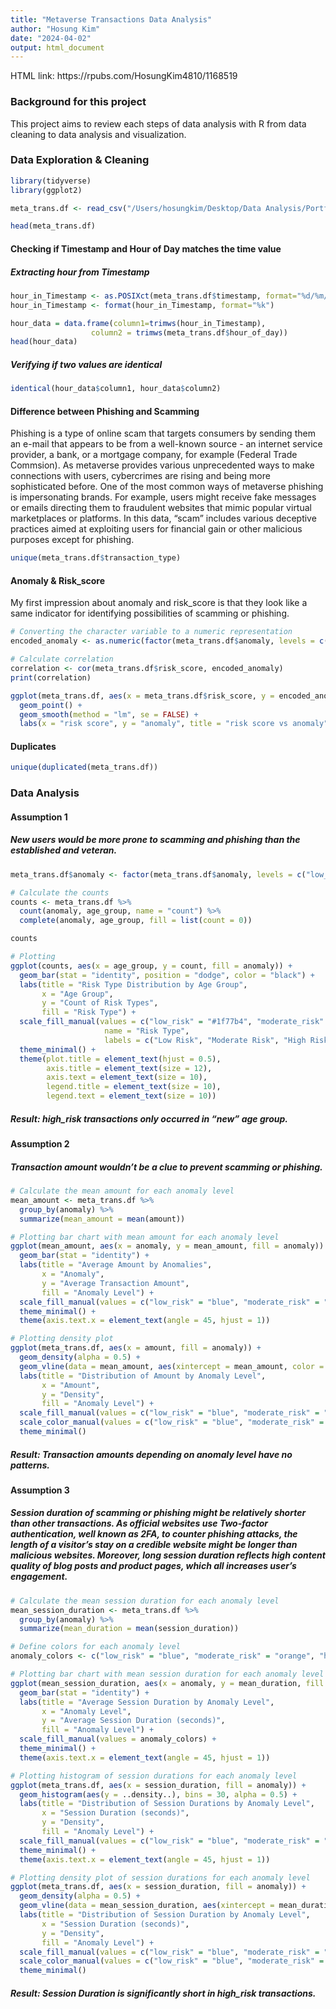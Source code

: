 ```yaml
---
title: "Metaverse Transactions Data Analysis"
author: "Hosung Kim"
date: "2024-04-02"
output: html_document
---
```

HTML link: https://rpubs.com/HosungKim4810/1168519

### Background for this project
This project aims to review each steps of data analysis with R from data cleaning to data analysis and visualization. 

### Data Exploration & Cleaning

```r
library(tidyverse)
library(ggplot2)

meta_trans.df <- read_csv("/Users/hosungkim/Desktop/Data Analysis/Portfolio/Case Study/Metaverse_transactions/metaverse_transactions_dataset.csv")
```

```r
head(meta_trans.df)
```

#### Checking if Timestamp and Hour of Day matches the time value

##### Extracting hour from Timestamp 
```r
hour_in_Timestamp <- as.POSIXct(meta_trans.df$timestamp, format="%d/%m/%Y %H:%M:%S")
hour_in_Timestamp <- format(hour_in_Timestamp, format="%k")

hour_data = data.frame(column1=trimws(hour_in_Timestamp), 
                  column2 = trimws(meta_trans.df$hour_of_day))
head(hour_data)
```

##### Verifying if two values are identical
```r
identical(hour_data$column1, hour_data$column2)
```

#### Difference between Phishing and Scamming

Phishing is a type of online scam that targets consumers by sending them an e-mail that appears to be from a well-known source - an internet service provider, a bank, or a mortgage company, for example (Federal Trade Commsion). As metaverse provides various unprecedented ways to make connections with users, cybercrimes are rising and being more sophisticated before. One of the most common ways of metaverse phishing is impersonating brands. For example, users might receive fake messages or emails directing them to fraudulent websites that mimic popular virtual marketplaces or platforms. In this data, "scam" includes various deceptive practices aimed at exploiting users for financial gain or other malicious purposes except for phishing.

```r
unique(meta_trans.df$transaction_type)
```

#### Anomaly & Risk_score

My first impression about anomaly and risk_score is that they look like a same indicator for identifying possibilities of scamming or phishing.

```r
# Converting the character variable to a numeric representation
encoded_anomaly <- as.numeric(factor(meta_trans.df$anomaly, levels = c("low_risk", "moderate_risk", "high_risk")))

# Calculate correlation
correlation <- cor(meta_trans.df$risk_score, encoded_anomaly)
print(correlation)
```
```r
ggplot(meta_trans.df, aes(x = meta_trans.df$risk_score, y = encoded_anomaly)) +
  geom_point() +  
  geom_smooth(method = "lm", se = FALSE) +  
  labs(x = "risk score", y = "anomaly", title = "risk score vs anomaly")  
```

#### Duplicates
```r
unique(duplicated(meta_trans.df))
```



### Data Analysis

#### Assumption 1
##### New users would be more prone to scamming and phishing than the established and veteran.

```r
meta_trans.df$anomaly <- factor(meta_trans.df$anomaly, levels = c("low_risk", "moderate_risk", "high_risk"))

# Calculate the counts
counts <- meta_trans.df %>%
  count(anomaly, age_group, name = "count") %>%
  complete(anomaly, age_group, fill = list(count = 0))

counts
```


```r
# Plotting
ggplot(counts, aes(x = age_group, y = count, fill = anomaly)) +
  geom_bar(stat = "identity", position = "dodge", color = "black") + 
  labs(title = "Risk Type Distribution by Age Group",
       x = "Age Group",
       y = "Count of Risk Types",
       fill = "Risk Type") +
  scale_fill_manual(values = c("low_risk" = "#1f77b4", "moderate_risk" = "#ff7f0e", "high_risk" = "#d62728"),
                     name = "Risk Type",
                     labels = c("Low Risk", "Moderate Risk", "High Risk")) +
  theme_minimal() +
  theme(plot.title = element_text(hjust = 0.5), 
        axis.title = element_text(size = 12), 
        axis.text = element_text(size = 10),  
        legend.title = element_text(size = 10), 
        legend.text = element_text(size = 10))  
```

##### Result: high_risk transactions only occurred in "new" age group.


#### Assumption 2
##### Transaction amount wouldn't be a clue to prevent scamming or phishing.
```r
# Calculate the mean amount for each anomaly level
mean_amount <- meta_trans.df %>%
  group_by(anomaly) %>%
  summarize(mean_amount = mean(amount))

# Plotting bar chart with mean amount for each anomaly level
ggplot(mean_amount, aes(x = anomaly, y = mean_amount, fill = anomaly)) +
  geom_bar(stat = "identity") +
  labs(title = "Average Amount by Anomalies",
       x = "Anomaly",
       y = "Average Transaction Amount",
       fill = "Anomaly Level") +
  scale_fill_manual(values = c("low_risk" = "blue", "moderate_risk" = "orange", "high_risk" = "red")) +  # Specify fill colors
  theme_minimal() +
  theme(axis.text.x = element_text(angle = 45, hjust = 1))

```
```r
# Plotting density plot
ggplot(meta_trans.df, aes(x = amount, fill = anomaly)) +
  geom_density(alpha = 0.5) +  
  geom_vline(data = mean_amount, aes(xintercept = mean_amount, color = anomaly), linetype = "dashed", size = 0.5) +  
  labs(title = "Distribution of Amount by Anomaly Level",
       x = "Amount",
       y = "Density",
       fill = "Anomaly Level") +
  scale_fill_manual(values = c("low_risk" = "blue", "moderate_risk" = "orange", "high_risk" = "red")) +
  scale_color_manual(values = c("low_risk" = "blue", "moderate_risk" = "orange", "high_risk" = "red")) +  
  theme_minimal()
```

##### Result: Transaction amounts depending on anomaly level have no patterns.


#### Assumption 3
##### Session duration of scamming or phishing might be relatively shorter than other transactions. As official websites use Two-factor authentication, well known as 2FA, to counter phishing attacks, the length of a visitor's stay on a credible website might be longer than malicious websites. Moreover, long session duration reflects high content quality of blog posts and product pages, which all increases user's engagement.

```r
# Calculate the mean session duration for each anomaly level
mean_session_duration <- meta_trans.df %>%
  group_by(anomaly) %>%
  summarize(mean_duration = mean(session_duration))

# Define colors for each anomaly level
anomaly_colors <- c("low_risk" = "blue", "moderate_risk" = "orange", "high_risk" = "red")

# Plotting bar chart with mean session duration for each anomaly level
ggplot(mean_session_duration, aes(x = anomaly, y = mean_duration, fill = anomaly)) +
  geom_bar(stat = "identity") +
  labs(title = "Average Session Duration by Anomaly Level",
       x = "Anomaly Level",
       y = "Average Session Duration (seconds)",
       fill = "Anomaly Level") +
  scale_fill_manual(values = anomaly_colors) +  
  theme_minimal() +
  theme(axis.text.x = element_text(angle = 45, hjust = 1))

```

```r
# Plotting histogram of session durations for each anomaly level
ggplot(meta_trans.df, aes(x = session_duration, fill = anomaly)) +
  geom_histogram(aes(y = ..density..), bins = 30, alpha = 0.5) +
  labs(title = "Distribution of Session Durations by Anomaly Level",
       x = "Session Duration (seconds)",
       y = "Density",
       fill = "Anomaly Level") +
  scale_fill_manual(values = c("low_risk" = "blue", "moderate_risk" = "orange", "high_risk" = "red")) +  # Specify fill colors
  theme_minimal() +
  theme(axis.text.x = element_text(angle = 45, hjust = 1))

```
```r
# Plotting density plot of session durations for each anomaly level
ggplot(meta_trans.df, aes(x = session_duration, fill = anomaly)) +
  geom_density(alpha = 0.5) +  
  geom_vline(data = mean_session_duration, aes(xintercept = mean_duration, color = anomaly), linetype = "dashed", size = 0.5) +  
  labs(title = "Distribution of Session Duration by Anomaly Level",
       x = "Session Duration (seconds)",
       y = "Density",
       fill = "Anomaly Level") +
  scale_fill_manual(values = c("low_risk" = "blue", "moderate_risk" = "orange", "high_risk" = "red")) +
  scale_color_manual(values = c("low_risk" = "blue", "moderate_risk" = "orange", "high_risk" = "red")) +  
  theme_minimal()

```

##### Result: Session Duration is significantly short in high_risk transactions.

